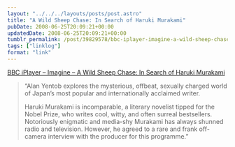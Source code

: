 ```yaml
---
layout: "../../../layouts/posts/post.astro"
title: "A Wild Sheep Chase: In Search of Haruki Murakami"
pubDate: 2008-06-25T20:09:21+00:00
updatedDate: 2008-06-25T20:09:21+00:00
tumblr_permalink: /post/39829578/bbc-iplayer-imagine-a-wild-sheep-chase-in
tags: ["linklog"]
format: "link"
---
```


[BBC iPlayer &#8211; Imagine &#8211; A Wild Sheep Chase: In Search of Haruki Murakami][1]

> &ldquo;Alan Yentob explores the mysterious, offbeat, sexually charged world of Japan&rsquo;s most popular and internationally acclaimed writer.
>
> Haruki Murakami is incomparable, a literary novelist tipped for the Nobel Prize, who writes cool, witty, and often surreal bestsellers. Notoriously enigmatic and media-shy Murakami has always shunned radio and television. However, he agreed to a rare and frank off-camera interview with the producer for this programme.&rdquo;

[1]: https://www.bbc.co.uk/programmes/b00ck232
